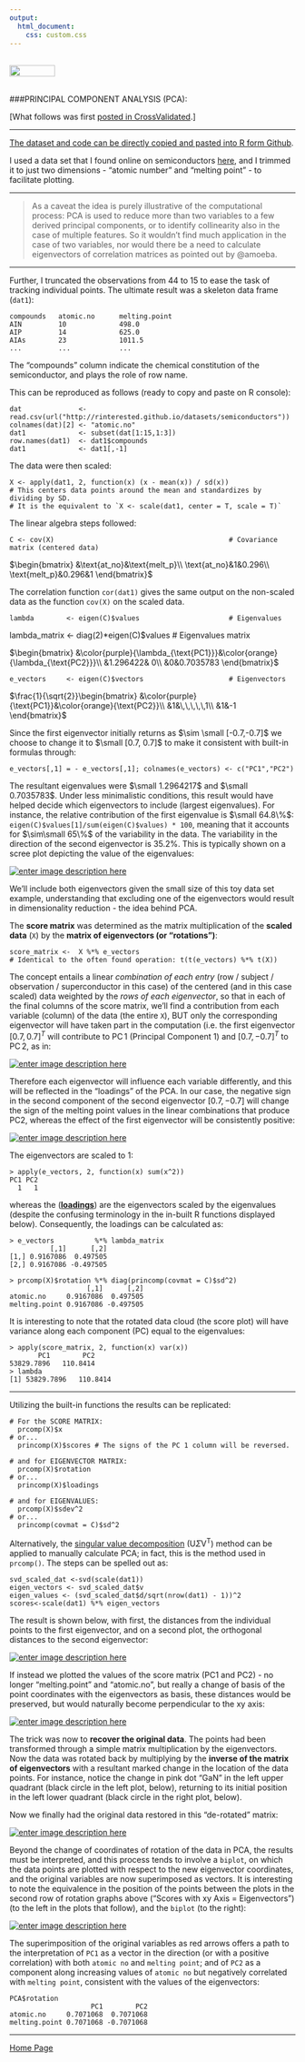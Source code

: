 ```yaml
---
output: 
  html_document:
    css: custom.css
---
```


<br>
<a href="http://rinterested.github.io/statistics/index.html">
<img HEIGHT="20" WIDTH="80" src="https://cloud.githubusercontent.com/assets/9312897/10556783/a27a26fa-745c-11e5-9b1a-2d5bd737387a.PNG"></a>
<br><br>

###PRINCIPAL COMPONENT ANALYSIS (PCA):
<br>

[What follows was first [posted in CrossValidated](http://stats.stackexchange.com/a/150978/67822).]
<br>

---

[The dataset and code can be directly copied and pasted into R form Github](https://github.com/RInterested/PCA/blob/master/PCA%20SEMICONDUCTORS).

I used a data set that I found online on semiconductors [here][1], and I trimmed it to just two dimensions - "atomic number" and "melting point" - to facilitate plotting. 

---

>As a caveat the idea is purely illustrative of the computational process: PCA is used to reduce more than two variables to a few derived principal components, or to identify collinearity also in the case of multiple features. So it wouldn't find much application in the case of two variables, nor would there be a need to calculate eigenvectors of correlation matrices as pointed out by @amoeba.

---

Further, I truncated the observations from 44 to 15 to ease the task of tracking individual points. The ultimate result was a skeleton data frame (`dat1`):  

<!-- language-all: lang-r -->

    compounds   atomic.no      melting.point
    AIN         10             498.0
    AIP         14             625.0
    AIAs        23             1011.5
    ...         ...            ... 

The "compounds" column indicate the chemical constitution of the semiconductor, and plays the role of row name.


This can be reproduced as follows (ready to copy and paste on R console):

    
    dat              <- read.csv(url("http://rinterested.github.io/datasets/semiconductors"))
    colnames(dat)[2] <- "atomic.no"
    dat1             <- subset(dat[1:15,1:3])
    row.names(dat1)  <- dat1$compounds
    dat1             <- dat1[,-1]

The data were then scaled:
   
    X <- apply(dat1, 2, function(x) (x - mean(x)) / sd(x))
    # This centers data points around the mean and standardizes by dividing by SD.
    # It is the equivalent to `X <- scale(dat1, center = T, scale = T)`  

The linear algebra steps followed:

    C <- cov(X)                                           # Covariance matrix (centered data)

$\begin{bmatrix} 
&\text{at_no}&\text{melt_p}\\
\text{at_no}&1&0.296\\
\text{melt_p}&0.296&1
\end{bmatrix}$
  
The correlation function `cor(dat1)` gives the same output on the non-scaled data as the function `cov(X)` on the scaled data.

    lambda        <- eigen(C)$values                      # Eigenvalues
lambda_matrix <- diag(2)*eigen(C)$values              # Eigenvalues matrix

$\begin{bmatrix} 
&\color{purple}{\lambda_{\text{PC1}}}&\color{orange}{\lambda_{\text{PC2}}}\\
&1.296422& 0\\
&0&0.7035783
\end{bmatrix}$
        
    e_vectors     <- eigen(C)$vectors                     # Eigenvectors
    
$\frac{1}{\sqrt{2}}\begin{bmatrix} 
&\color{purple}{\text{PC1}}&\color{orange}{\text{PC2}}\\
&1&\,\,\,\,\,1\\
&1&-1
\end{bmatrix}$

Since the first eigenvector initially returns as $\sim \small [-0.7,-0.7]$ we choose to change it to $\small [0.7, 0.7]$ to make it consistent with built-in formulas through:

    e_vectors[,1] = - e_vectors[,1]; colnames(e_vectors) <- c("PC1","PC2")

The resultant eigenvalues were $\small 1.2964217$ and $\small 0.7035783$. Under less minimalistic conditions, this result would have helped decide which eigenvectors to include (largest eigenvalues). For instance, the relative contribution of the first eigenvalue is $\small 64.8\%$: `eigen(C)$values[1]/sum(eigen(C)$values) * 100`, meaning that it accounts for $\sim\small 65\%$ of the variability in the data. The variability in the direction of the second eigenvector is $35.2\%$. This is typically shown on a scree plot depicting the value of the eigenvalues:

[![enter image description here][2]][2]

We'll include both eigenvectors given the small size of this toy data set example, understanding that excluding one of the eigenvectors would result in dimensionality reduction - the idea behind PCA.

The **score matrix** was determined as the matrix multiplication of the **scaled data** (`X`) by the **matrix of eigenvectors (or "rotations")**:

    score_matrix <-  X %*% e_vectors    
    # Identical to the often found operation: t(t(e_vectors) %*% t(X))

The concept entails a linear *combination of each entry* (row / subject / observation / superconductor in this case) of the centered (and in this case scaled) data weighted by the *rows of each eigenvector*, so that in each of the final columns of the score matrix, we'll find a contribution from each variable (column) of the data (the entire `X`), BUT only the corresponding eigenvector will have taken part in the computation (i.e. the first eigenvector $[0.7, 0.7]^{T}$ will contribute to $\text{PC}\,1$ (Principal Component 1)  and $[0.7, -0.7]^{T}$ to $\text{PC}\,2$, as in:

[![enter image description here][3]][3]

Therefore each eigenvector will influence each variable differently, and this will be reflected in the "loadings" of the PCA. In our case, the negative sign in the second component of the second eigenvector $[0.7, - 0.7]$ will change the sign of the melting point values in the linear combinations that produce PC2, whereas the effect of the first eigenvector will be consistently positive:  

[![enter image description here][4]][4]

The eigenvectors are scaled to $1$:

    > apply(e_vectors, 2, function(x) sum(x^2))
    PC1 PC2 
      1   1 

whereas the ([**loadings**](https://stats.stackexchange.com/a/143949/67822)) are the eigenvectors scaled by the eigenvalues (despite the confusing terminology in the in-built R functions displayed below). Consequently, the loadings can be calculated as:

    > e_vectors          %*% lambda_matrix
              [,1]      [,2]
    [1,] 0.9167086  0.497505
    [2,] 0.9167086 -0.497505
    
    > prcomp(X)$rotation %*% diag(princomp(covmat = C)$sd^2)
                       [,1]      [,2]
    atomic.no     0.9167086  0.497505
    melting.point 0.9167086 -0.497505

It is interesting to note that the rotated data cloud (the score plot) will have variance along each component (PC) equal to the eigenvalues:

    > apply(score_matrix, 2, function(x) var(x))
           PC1        PC2 
    53829.7896   110.8414 
    > lambda
    [1] 53829.7896   110.8414

---

Utilizing the built-in functions the results can be replicated:

    # For the SCORE MATRIX:
      prcomp(X)$x
    # or...
      princomp(X)$scores # The signs of the PC 1 column will be reversed.
    
    # and for EIGENVECTOR MATRIX:
      prcomp(X)$rotation
    # or...
      princomp(X)$loadings
    
    # and for EIGENVALUES:
      prcomp(X)$sdev^2
    # or...
      princomp(covmat = C)$sd^2

Alternatively, the [singular value decomposition](https://en.wikipedia.org/wiki/Singular_value_decomposition) ($\text{U}\Sigma \text{V}^\text{T}$) method can be applied to manually calculate PCA; in fact, this is the method used in `prcomp()`. The steps can be spelled out as:

    svd_scaled_dat <-svd(scale(dat1))
    eigen_vectors <- svd_scaled_dat$v
    eigen_values <- (svd_scaled_dat$d/sqrt(nrow(dat1) - 1))^2
    scores<-scale(dat1) %*% eigen_vectors

The result is shown below, with first, the distances from the individual points to the first eigenvector, and on a second plot, the orthogonal distances to the second eigenvector:

[![enter image description here][5]][5]

If instead we plotted the values of the score matrix (PC1 and PC2) - no longer "melting.point" and "atomic.no", but really a change of basis of the point coordinates with the eigenvectors as basis, these distances would be preserved, but would naturally become perpendicular to the xy axis:

[![enter image description here][6]][6]

The trick was now to **recover the original data**. The points had been transformed through a simple matrix multiplication by the eigenvectors. Now the data was rotated back by multiplying by the **inverse of the matrix of eigenvectors** with a resultant marked change in the location of the data points. For instance, notice the change in pink dot "GaN" in the left upper quadrant (black circle in the left plot, below), returning to its initial position in the left lower quadrant (black circle in the right plot, below). 

Now we finally had the original data restored in this "de-rotated" matrix:

[![enter image description here][7]][7]

Beyond the change of coordinates of rotation of the data in PCA, the results must be interpreted, and this process tends to involve a `biplot`, on which the data points are plotted with respect to the new eigenvector coordinates, and the original variables are now superimposed as vectors. It is interesting to note the equivalence in the position of the points between the plots in the second row of rotation graphs above ("Scores with xy Axis = Eigenvectors") (to the left in the plots that follow), and the `biplot` (to the right):

[![enter image description here][8]][8]

The superimposition of the original variables as red arrows offers a path to the interpretation of `PC1` as a vector in the direction (or with a positive correlation) with both `atomic no` and `melting point`; and of `PC2` as a component along increasing values of `atomic no` but negatively correlated with  `melting point`, consistent with the values of the eigenvectors:

    PCA$rotation
                        PC1        PC2
    atomic.no     0.7071068  0.7071068
    melting.point 0.7071068 -0.7071068


  [1]: http://cosmic.mse.iastate.edu/library/pdf/pcainterpretation.pdf
  [2]: http://i.stack.imgur.com/66VS3.png
  [3]: http://i.stack.imgur.com/ffA7K.gif
  [4]: https://i.stack.imgur.com/OxoFB.png
  [5]: http://i.stack.imgur.com/6GYPz.png
  [6]: http://i.stack.imgur.com/WnWp1.png
  [7]: http://i.stack.imgur.com/9bcf8.png
  [8]: http://i.stack.imgur.com/pkDdS.png


---

<a href="http://rinterested.github.io/statistics/index.html">Home Page</a>